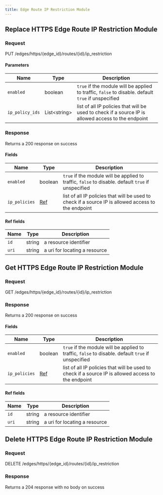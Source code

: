 ```yaml
---
title: Edge Route IP Restriction Module
---
```




## Replace HTTPS Edge Route IP Restriction Module

### Request

PUT /edges/https/\{edge_id\}/routes/\{id\}/ip_restriction

<EdgeRouteIPRestrictionModuleReplaceRequest />

#### Parameters

| Name            | Type               | Description                                                                                         |
| --------------- | ------------------ | --------------------------------------------------------------------------------------------------- |
| `enabled`       | boolean            | `true` if the module will be applied to traffic, `false` to disable. default `true` if unspecified  |
| `ip_policy_ids` | List&lt;string&gt; | list of all IP policies that will be used to check if a source IP is allowed access to the endpoint |

### Response

Returns a 200 response on success

<EdgeRouteIPRestrictionModuleReplaceResponse />

#### Fields

| Name          | Type               | Description                                                                                         |
| ------------- | ------------------ | --------------------------------------------------------------------------------------------------- |
| `enabled`     | boolean            | `true` if the module will be applied to traffic, `false` to disable. default `true` if unspecified  |
| `ip_policies` | [Ref](#ref-fields) | list of all IP policies that will be used to check if a source IP is allowed access to the endpoint |

#### Ref fields

| Name  | Type   | Description                   |
| ----- | ------ | ----------------------------- |
| `id`  | string | a resource identifier         |
| `uri` | string | a uri for locating a resource |

## Get HTTPS Edge Route IP Restriction Module

### Request

GET /edges/https/\{edge_id\}/routes/\{id\}/ip_restriction

<EdgeRouteIPRestrictionModuleGetRequest />

### Response

Returns a 200 response on success

<EdgeRouteIPRestrictionModuleGetResponse />

#### Fields

| Name          | Type               | Description                                                                                         |
| ------------- | ------------------ | --------------------------------------------------------------------------------------------------- |
| `enabled`     | boolean            | `true` if the module will be applied to traffic, `false` to disable. default `true` if unspecified  |
| `ip_policies` | [Ref](#ref-fields) | list of all IP policies that will be used to check if a source IP is allowed access to the endpoint |

#### Ref fields

| Name  | Type   | Description                   |
| ----- | ------ | ----------------------------- |
| `id`  | string | a resource identifier         |
| `uri` | string | a uri for locating a resource |

## Delete HTTPS Edge Route IP Restriction Module

### Request

DELETE /edges/https/\{edge_id\}/routes/\{id\}/ip_restriction

<EdgeRouteIPRestrictionModuleDeleteRequest />

### Response

Returns a 204 response with no body on success
